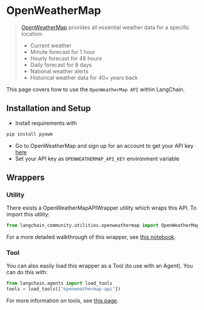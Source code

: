 # OpenWeatherMap

>[OpenWeatherMap](https://openweathermap.org/api/) provides all essential weather data for a specific location:
>- Current weather
>- Minute forecast for 1 hour
>- Hourly forecast for 48 hours
>- Daily forecast for 8 days
>- National weather alerts
>- Historical weather data for 40+ years back

This page covers how to use the `OpenWeatherMap API` within LangChain.

## Installation and Setup

- Install requirements with
```bash
pip install pyowm
```
- Go to OpenWeatherMap and sign up for an account to get your API key [here](https://openweathermap.org/api/)
- Set your API key as `OPENWEATHERMAP_API_KEY` environment variable

## Wrappers

### Utility

There exists a OpenWeatherMapAPIWrapper utility which wraps this API. To import this utility:

```python
from langchain_community.utilities.openweathermap import OpenWeatherMapAPIWrapper
```

For a more detailed walkthrough of this wrapper, see [this notebook](/docs/integrations/tools/openweathermap).

### Tool

You can also easily load this wrapper as a Tool (to use with an Agent).
You can do this with:

```python
from langchain.agents import load_tools
tools = load_tools(["openweathermap-api"])
```

For more information on tools, see [this page](/docs/how_to/tools).

